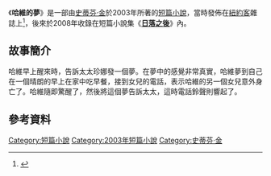 {{infobox Book | 
| name            = 哈維的夢
|  title_orig    = '''''Harvey's Dream'''''
|image =
|   image_caption =
| author        = [[史蒂芬·金|史蒂芬·金]]
| country         = {{USA}}
| language        = [[英文|英文]]
| series          = 
|  genre         = [[短篇小說|短篇小說]]
|   release_date  = 2003年
}}
《'''哈維的夢'''》是一部由[[史蒂芬·金|史蒂芬·金]]於2003年所著的[[短篇小說|短篇小說]]，當時發佈在[[紐約客|紐約客]]雜誌上<ref>{{Cite web |url=http://www.newyorker.com/archive/2003/06/30/030630fi_fiction?currentPage=all |title=紐約客 |accessdate=2011-06-20 |archive-date=2011-06-07 |archive-url=https://web.archive.org/web/20110607003750/http://www.newyorker.com/archive/2003/06/30/030630fi_fiction?currentPage=all |dead-url=no }}</ref>，後來於2008年收錄在短篇小說集《'''[[日落之後|日落之後]]'''》內。
==故事簡介==
哈維早上醒來時，告訴太太珍娜發一個夢。在夢中的感覺非常真實，哈維夢到自己在一個晴朗的早上在家中吃早餐，接到女兒的電話，表示哈維的另一個女兒意外身亡了。哈維隨即驚醒了，然後將這個夢告訴太太，這時電話鈴聲則響起了。
==參考資料==
{{reflist}}

{{日落之後}}

{{小說小作品}}

{{史蒂芬·金}}

[[Category:短篇小說|Category:短篇小說]]
[[Category:2003年短篇小說|Category:2003年短篇小說]]
[[Category:史蒂芬·金|Category:史蒂芬·金]]